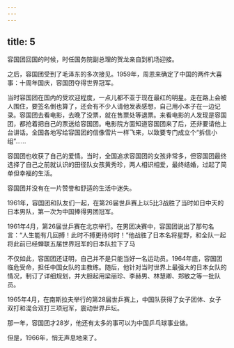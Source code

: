 ```yaml
---
---
---
```

title: 5
---



容国团回国的时候，时任国务院副总理的贺龙亲自到机场迎接。

之后，容国团受到了毛泽东的多次接见。1959年，周恩来确定了中国的两件大喜事：十周年国庆，容国团夺得世界冠军。

当时容国团在国内的受欢迎程度，一点儿都不亚于现在最红的明星。走在路上会被人围住，要签名倒也算了，还会有不少人请他发表感想，自己用小本子在一边记录。容国团去看电影，去晚了没票，就在售票处等退票。来看电影的人发现是容国团，都抢着把自己的票送给容国团。电影院方面知道容国团来了后，还非要请他上台讲话。全国各地写给容国团的信像雪片一样飞来，以致要专门成立个“拆信小组”……

容国团也收获了自己的爱情。当时，全国追求容国团的女孩非常多，但容国团最终选择了自己之前就认识的田径队女孩黄秀珍，两人相识相爱，最终结婚，过起了简单但幸福的生活。

容国团并没有在一片赞誉和舒适的生活中迷失。

1961年，容国团和队友们一起，在第26届世乒赛上以5比3战胜了当时如日中天的日本男队，第一次为中国捧得男团冠军。

1961年4月，第26届世乒赛在北京举行。在男团决赛中，容国团说出了那句名言：“人生能有几回搏！此时不搏更待何时！”他战胜了日本名将星野，和全队一起将此前已经蝉联五届世界冠军的日本队拉下了马



不仅如此，容国团还证明，自己并不是只能当好一名运动员。1964年底，容国团临危受命，担任中国女队的主教练。随后，他针对当时世界上最强大的日本女队的情况，制订了详细规划，并大胆起用梁丽珍、李赫男、林慧卿、郑敏之等一批队员。

1965年4月，在南斯拉夫举行的第28届世乒赛上，中国队获得了女子团体、女子双打和混合双打三项冠军，震动世界乒坛。

那一年，容国团才28岁，他还有太多的事可以为中国乒乓球事业做。

但是，1966年，悄无声息地来了。